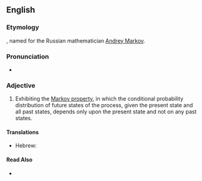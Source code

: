 ==English==

===Etymology===

{{suffix|Markov|ian}}, named for the Russian mathematician [[w:Andrey Markov|Andrey Markov]].

===Pronunciation===

* {{a|US}} {{IPA|maɹˈkoʊviən}}

===Adjective===
{{en-adj|-}}

# {{statistics|of a process}} Exhibiting the [[w:Markov property|Markov property]], in which the conditional probability distribution of future states of the process, given the present state and all past states, depends only upon the present state and not on any past states.

====Translations====
{{trans-top|Exhibiting the Markov property}}
* Hebrew: {{t|he|מרקובי|tr=markóvi}}
{{trans-mid}}
{{trans-bottom}}

====Read Also====
{{rfc-header|Read Also|lang=en}}
* {{pedialite|Markov property|the Markov property}}
